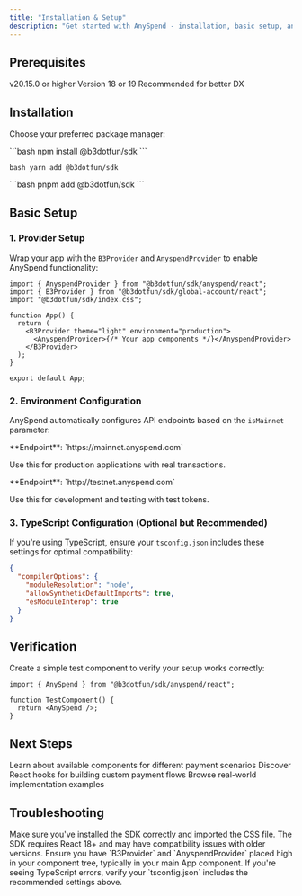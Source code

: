 ```yaml
---
title: "Installation & Setup"
description: "Get started with AnySpend - installation, basic setup, and verification"
---
```


## Prerequisites

<CardGroup cols={3}>
<Card title="Node.js" icon="node-js">
  v20.15.0 or higher
</Card>

<Card title="React" icon="react">
  Version 18 or 19
</Card>

<Card title="TypeScript" icon="code">
  Recommended for better DX
</Card>
</CardGroup>

## Installation

Choose your preferred package manager:

<Tabs>
<Tab title="npm">
```bash
npm install @b3dotfun/sdk
```
</Tab>

<Tab title="yarn">```bash yarn add @b3dotfun/sdk ```</Tab>

<Tab title="pnpm">
```bash
pnpm add @b3dotfun/sdk
```
</Tab>
</Tabs>

## Basic Setup

### 1. Provider Setup

Wrap your app with the `B3Provider` and `AnyspendProvider` to enable AnySpend functionality:

```tsx title="App.tsx" icon="react"
import { AnyspendProvider } from "@b3dotfun/sdk/anyspend/react";
import { B3Provider } from "@b3dotfun/sdk/global-account/react";
import "@b3dotfun/sdk/index.css";

function App() {
  return (
    <B3Provider theme="light" environment="production">
      <AnyspendProvider>{/* Your app components */}</AnyspendProvider>
    </B3Provider>
  );
}

export default App;
```

### 2. Environment Configuration

AnySpend automatically configures API endpoints based on the `isMainnet` parameter:

<Tabs>
<Tab title="Mainnet">
**Endpoint**: `https://mainnet.anyspend.com`

Use this for production applications with real transactions.

</Tab>

<Tab title="Testnet">
**Endpoint**: `http://testnet.anyspend.com`

Use this for development and testing with test tokens.

</Tab>
</Tabs>

### 3. TypeScript Configuration (Optional but Recommended)

<Note>If you're using TypeScript, ensure your `tsconfig.json` includes these settings for optimal compatibility:</Note>

```json title="tsconfig.json" icon="settings"
{
  "compilerOptions": {
    "moduleResolution": "node",
    "allowSyntheticDefaultImports": true,
    "esModuleInterop": true
  }
}
```

## Verification

Create a simple test component to verify your setup works correctly:

```tsx title="TestComponent.tsx" icon="test-tube" lines
import { AnySpend } from "@b3dotfun/sdk/anyspend/react";

function TestComponent() {
  return <AnySpend />;
}
```

## Next Steps

<CardGroup cols={3}>
<Card title="Explore Components" icon="puzzle-piece" href="/anyspend/components">
  Learn about available components for different payment scenarios
</Card>

<Card title="Learn about Hooks" icon="link" href="/anyspend/hooks">
  Discover React hooks for building custom payment flows
</Card>

<Card title="See Examples" icon="code" href="/anyspend/examples">
  Browse real-world implementation examples
</Card>
</CardGroup>

## Troubleshooting

<AccordionGroup>
<Accordion title="Import Errors">
  Make sure you've installed the SDK correctly and imported the CSS file. The SDK requires React 18+ and may have compatibility issues with older versions.
</Accordion>

<Accordion title="Provider Not Found">
  Ensure you have `B3Provider` and `AnyspendProvider` placed high in your component tree, typically in your main App component.
</Accordion>

<Accordion title="TypeScript Errors">
If you're seeing TypeScript errors, verify your `tsconfig.json` includes the recommended settings above.
</Accordion>
</AccordionGroup>
